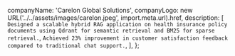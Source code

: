   companyName: 'Carelon Global Solutions',
  companyLogo: new URL('../../assets/images/carelon.jpeg', import.meta.url).href,
  description: [
    `Designed a scalable hybrid RAG application on health insurance policy documents using Qdrant for semantic retrieval and BM25 for sparse retrieval.`,
    `Achieved 23% improvement in customer satisfaction feedback compared to traditional chat support.`,
  ],
};
